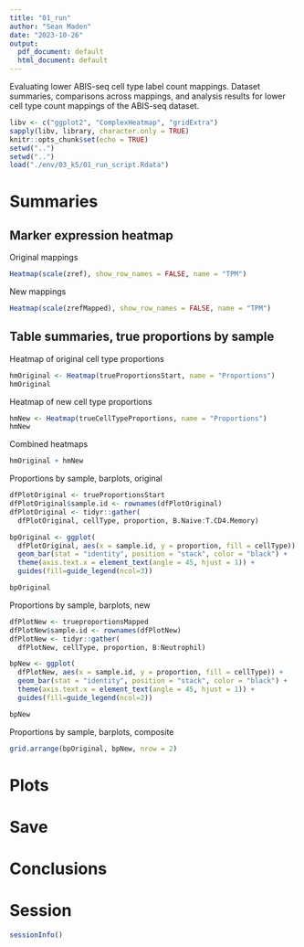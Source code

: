 ```yaml
---
title: "01_run"
author: "Sean Maden"
date: "2023-10-26"
output:
  pdf_document: default
  html_document: default
---
```


Evaluating lower ABIS-seq cell type label count mappings. Dataset summaries, 
comparisons across mappings, and analysis results for lower cell type count 
mappings of the ABIS-seq dataset.

```r
libv <- c("ggplot2", "ComplexHeatmap", "gridExtra")
sapply(libv, library, character.only = TRUE)
knitr::opts_chunk$set(echo = TRUE)
setwd("..")
setwd("..")
load("./env/03_k5/01_run_script.Rdata")
```

# Summaries

## Marker expression heatmap

Original mappings

```r
Heatmap(scale(zref), show_row_names = FALSE, name = "TPM")
```

New mappings

```r
Heatmap(scale(zrefMapped), show_row_names = FALSE, name = "TPM")
```

## Table summaries, true proportions by sample

Heatmap of original cell type proportions

```r
hmOriginal <- Heatmap(trueProportionsStart, name = "Proportions")
hmOriginal
```

Heatmap of new cell type proportions

```r
hmNew <- Heatmap(trueCellTypeProportions, name = "Proportions")
hmNew
```

Combined heatmaps

```r
hmOriginal + hmNew
```

Proportions by sample, barplots, original

```r

dfPlotOriginal <- trueProportionsStart
dfPlotOriginal$sample.id <- rownames(dfPlotOriginal)
dfPlotOriginal <- tidyr::gather(
  dfPlotOriginal, cellType, proportion, B.Naive:T.CD4.Memory)

bpOriginal <- ggplot(
  dfPlotOriginal, aes(x = sample.id, y = proportion, fill = cellType)) + 
  geom_bar(stat = "identity", position = "stack", color = "black") +
  theme(axis.text.x = element_text(angle = 45, hjust = 1)) +
  guides(fill=guide_legend(ncol=3))

bpOriginal

```

Proportions by sample, barplots, new

```r

dfPlotNew <- trueproportionsMapped
dfPlotNew$sample.id <- rownames(dfPlotNew)
dfPlotNew <- tidyr::gather(
  dfPlotNew, cellType, proportion, B:Neutrophil)

bpNew <- ggplot(
  dfPlotNew, aes(x = sample.id, y = proportion, fill = cellType)) + 
  geom_bar(stat = "identity", position = "stack", color = "black") +
  theme(axis.text.x = element_text(angle = 45, hjust = 1)) +
  guides(fill=guide_legend(ncol=2))

bpNew

```

Proportions by sample, barplots, composite

```r
grid.arrange(bpOriginal, bpNew, nrow = 2)
```

## 

# Plots

# Save

# Conclusions

# Session

```r
sessionInfo()
```